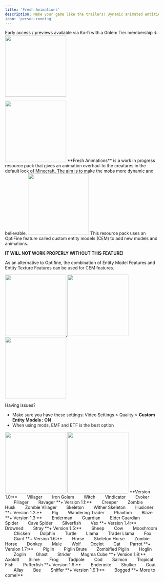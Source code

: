 ```yaml
---
title: 'Fresh Animations'
description: Make your game like the trailers! Dynamic animated entities to freshen your Minecraft experience.
icon: 'person-running'
---
```


Early access / previews available via Ko-fi with a Golem Tier membership ↓ 
<a href="https://ko-fi.com/freshlx/tiers" target="_blank">
  <img height="200" noZoom src="/images/fa-early.png" />
</a>

<img height="200" noZoom src="/images/fa-lgo.png" />
**Fresh Animations** is a work in progress resource pack that gives an animation overhaul to the creatures in the default look of Minecraft. The aim is to make the mobs more dynamic and believable.

<img height="200" noZoom src="/images/fa-optifine.png" />
This resource pack uses an OptiFine feature called custom entity models (CEM) to add new models and animations.

<Warning>**IT WILL NOT WORK PROPERLY WITHOUT THIS FEATURE!**</Warning>

As an alternative to Optifine, the combination of Entity Model Features and Entity Texture Features can be used for CEM features.

<a href="https://optifine.net/downloads" target="_blank">
  <img height="200" noZoom src="/images/fa-optifinedownload.png" />
</a>
<a href="https://modrinth.com/mod/entitytexturefeatures" target="_blank">
  <img height="200" noZoom src="/images/fa-etf.png" />
</a>
<a href="https://modrinth.com/mod/entity-model-features" target="_blank">
  <img height="200" noZoom src="/images/fa-emf.png" />
</a>

Having issues?
 - Make sure you have these settings: Video Settings > Quality > **Custom  Entity Models : ON**
 - When using mods, EMF and ETF is the best option

<img height="200" noZoom src="/images/fa-reanimated.png" />
<Accordion title="Animated mobs Graphic:">
  <img height="200" noZoom src="/images/fa-animatedmobs.png" />
</Accordion>
<Accordion title="Animated mobs list:">
  **Version 1.0:**
  Villager
  Iron Golem
  Witch
  Vindicator
  Evoker
  Pillager
  Ravager
**+ Version 1.1:**
  Creeper
  Zombie
  Husk
  Zombie Villager
  Skeleton
  Wither Skeleton
  Illusioner
**+ Version 1.2:**
  Pig
  Wandering Trader
  Phantom
  Blaze
**+ Version 1.3:**
  Enderman
  Guardian
  Elder Guardian
  Spider
  Cave Spider
  Silverfish
  Vex
**+ Version 1.4:**
  Drowned
  Stray
**+ Version 1.5:**
  Sheep
  Cow
  Mooshroom
  Chicken
  Dolphin
  Turtle
  Llama
  Trader Llama
  Fox
  Giant
**+ Version 1.6:**
  Horse
  Skeleton Horse
  Zombie Horse
  Donkey
  Mule
  Wolf
  Ocelot
  Cat
  Parrot
**+ Version 1.7:**
  Piglin
  Piglin Brute
  Zombified Piglin
  Hoglin
  Zoglin
  Ghast
  Strider
  Magma Cube
**+ Version 1.8:**
  Axolotl
  Slime
  Frog
  Tadpole
  Cod
  Salmon
  Tropical Fish
  Pufferfish
**+ Version 1.9:**
  Endermite
  Shulker
  Goat
  Allay
  Bee
  Sniffer
**+ Version 1.9.1:**
  Bogged
**+ More to come!**
</Accordion>